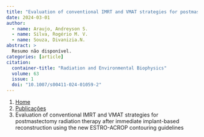 ```yaml
---
title: "Evaluation of conventional IMRT and VMAT strategies for postmastectomy radiation therapy after immediate implant-based reconstruction using the new ESTRO-ACROP contouring guidelines"
date: 2024-03-01
author:
  - name: Araujo, Andreyson S.
  - name: Silva, Rogério M. V.
  - name: Souza, Divanizia.N.
abstract: > 
  Resumo não disponível.
categories: [article]
citation: 
  container-title: "Radiation and Environmental Biophysics"
  volume: 63
  issue: 1
  doi: "10.1007/s00411-024-01059-2"
---
```


```{=html}
<nav aria-label="breadcrumb">
  <ol class="breadcrumb">
    <li class="breadcrumb-item"><a href="../../index.html">Home</a></li>
    <li class="breadcrumb-item"><a href="../index.html">Publicações</a></li>
    <li class="breadcrumb-item active" aria-current="page">Evaluation of conventional IMRT and VMAT strategies for postmastectomy radiation therapy after immediate implant-based reconstruction using the new ESTRO-ACROP contouring guidelines</li>
  </ol>
</nav>
```
